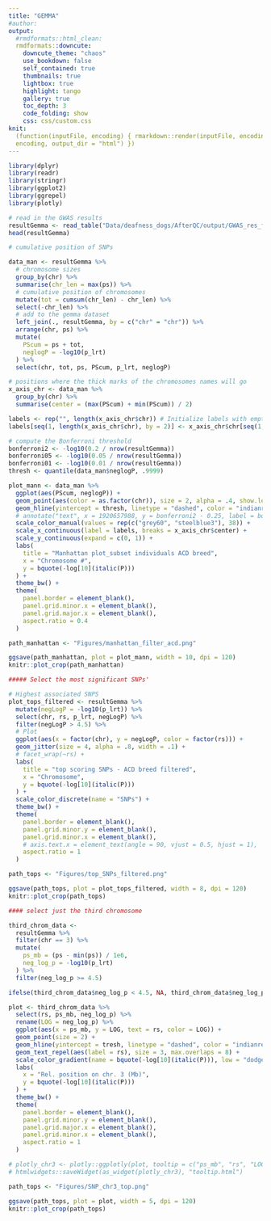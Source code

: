 ```yaml
---
title: "GEMMA"
#author:
output:
  #rmdformats::html_clean:
  rmdformats::downcute:
    downcute_theme: "chaos"
    use_bookdown: false
    self_contained: true
    thumbnails: true
    lightbox: true
    highlight: tango
    gallery: true
    toc_depth: 3
    code_folding: show
    css: css/custom.css
knit:
  (function(inputFile, encoding) { rmarkdown::render(inputFile, encoding =
  encoding, output_dir = "html") })
---
```

```r
library(dplyr)
library(readr)
library(stringr)
library(ggplot2)
library(ggrepel)
library(plotly)

# read in the GWAS results
resultGemma <- read_table("Data/deafness_dogs/AfterQC/output/GWAS_res_filter_acd.lmm.assoc.txt")
head(resultGemma)

# cumulative position of SNPs

data_man <- resultGemma %>%
  # chromosome sizes
  group_by(chr) %>%
  summarise(chr_len = max(ps)) %>%
  # cumulative position of chromosomes
  mutate(tot = cumsum(chr_len) - chr_len) %>%
  select(-chr_len) %>%
  # add to the gemma dataset
  left_join(., resultGemma, by = c("chr" = "chr")) %>%
  arrange(chr, ps) %>%
  mutate(
    PScum = ps + tot,
    neglogP = -log10(p_lrt)
  ) %>%
  select(chr, tot, ps, PScum, p_lrt, neglogP)

# positions where the thick marks of the chromosomes names will go
x_axis_chr <- data_man %>%
  group_by(chr) %>%
  summarise(center = (max(PScum) + min(PScum)) / 2)

labels <- rep("", length(x_axis_chr$chr)) # Initialize labels with empty strings
labels[seq(1, length(x_axis_chr$chr), by = 2)] <- x_axis_chr$chr[seq(1, length(x_axis_chr$chr), by = 2)]

# compute the Bonferroni threshold
bonferroni2 <- -log10(0.2 / nrow(resultGemma))
bonferroni05 <- -log10(0.05 / nrow(resultGemma))
bonferroni01 <- -log10(0.01 / nrow(resultGemma))
thresh <- quantile(data_man$neglogP, .9999)

plot_mann <- data_man %>%
  ggplot(aes(PScum, neglogP)) +
  geom_point(aes(color = as.factor(chr)), size = 2, alpha = .4, show.legend = FALSE) +
  geom_hline(yintercept = thresh, linetype = "dashed", color = "indianred") +
  # annotate("text", x = 1920657988, y = bonferroni2 - 0.25, label = bquote(-log[10](0.1 / italic(tests)))) +
  scale_color_manual(values = rep(c("grey60", "steelblue3"), 38)) +
  scale_x_continuous(label = labels, breaks = x_axis_chr$center) +
  scale_y_continuous(expand = c(0, 1)) +
  labs(
    title = "Manhattan plot_subset individuals ACD breed",
    x = "Chromosome #",
    y = bquote(-log[10](italic(P)))
  ) +
  theme_bw() +
  theme(
    panel.border = element_blank(),
    panel.grid.minor.x = element_blank(),
    panel.grid.major.x = element_blank(),
    aspect.ratio = 0.4
  )

path_manhattan <- "Figures/manhattan_filter_acd.png"

ggsave(path_manhattan, plot = plot_mann, width = 10, dpi = 120)
knitr::plot_crop(path_manhattan)

##### Select the most significant SNPs'

# Highest associated SNPS
plot_tops_filtered <- resultGemma %>%
  mutate(negLogP = -log10(p_lrt)) %>%
  select(chr, rs, p_lrt, negLogP) %>%
  filter(negLogP > 4.5) %>%
  # Plot
  ggplot(aes(x = factor(chr), y = negLogP, color = factor(rs))) +
  geom_jitter(size = 4, alpha = .8, width = .1) +
  # facet_wrap(~rs) +
  labs(
    title = "top scoring SNPs - ACD breed filtered",
    x = "Chromosome",
    y = bquote(-log[10](italic(P)))
  ) +
  scale_color_discrete(name = "SNPs") +
  theme_bw() +
  theme(
    panel.border = element_blank(),
    panel.grid.minor.y = element_blank(),
    panel.grid.minor.x = element_blank(),
    # axis.text.x = element_text(angle = 90, vjust = 0.5, hjust = 1),
    aspect.ratio = 1
  )

path_tops <- "Figures/top_SNPs_filtered.png"

ggsave(path_tops, plot = plot_tops_filtered, width = 8, dpi = 120)
knitr::plot_crop(path_tops)

#### select just the third chromosome

third_chrom_data <-
  resultGemma %>%
  filter(chr == 3) %>%
  mutate(
    ps_mb = (ps - min(ps)) / 1e6,
    neg_log_p = -log10(p_lrt)
  ) %>%
  filter(neg_log_p >= 4.5)

ifelse(third_chrom_data$neg_log_p < 4.5, NA, third_chrom_data$neg_log_p)

plot <- third_chrom_data %>%
  select(rs, ps_mb, neg_log_p) %>%
  rename(LOG = neg_log_p) %>%
  ggplot(aes(x = ps_mb, y = LOG, text = rs, color = LOG)) +
  geom_point(size = 2) +
  geom_hline(yintercept = tresh, linetype = "dashed", color = "indianred") +
  geom_text_repel(aes(label = rs), size = 3, max.overlaps = 8) +
  scale_color_gradient(name = bquote(-log[10](italic(P))), low = "dodgerblue", high = "firebrick") +
  labs(
    x = "Rel. position on chr. 3 (Mb)",
    y = bquote(-log[10](italic(P)))
  ) +
  theme_bw() +
  theme(
    panel.border = element_blank(),
    panel.grid.minor.y = element_blank(),
    panel.grid.major.x = element_blank(),
    panel.grid.minor.x = element_blank(),
    aspect.ratio = 1
  )

# plotly_chr3 <- plotly::ggplotly(plot, tooltip = c("ps_mb", "rs", "LOG"))
# htmlwidgets::saveWidget(as_widget(plotly_chr3), "tooltip.html")

path_tops <- "Figures/SNP_chr3_top.png"

ggsave(path_tops, plot = plot, width = 5, dpi = 120)
knitr::plot_crop(path_tops)
```
